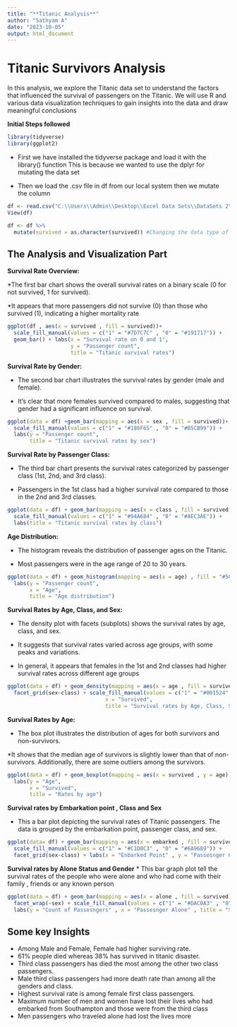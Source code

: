 ---
title: "**Titanic Analysis**"
author: "Sathyam A"
date: "2023-10-05"
output: html_document
---
# Titanic Survivors Analysis
In this analysis, we explore the Titanic data set to understand the factors that influenced the survival of passengers on the Titanic. We will use R and various data visualization techniques to gain insights into the data and draw meaningful conclusions

**Initial Steps followed**

```{r}
library(tidyverse)
library(ggplot2)
```

* First we have installed the tidyverse package and load it with the library() function 
    This is because we wanted to use the dplyr for mutating the data set

* Then we load the .csv file in df from our local system then we mutate the column

```{r}
df <- read.csv("C:\\Users\\Admin\\Desktop\\Excel Data Sets\\DataSets 2\\Titanic.csv")
View(df)

df <- df %>%
  mutate(survived = as.character(survived)) #Changing the data type of survived
```


## The Analysis and Visualization Part

**Survival Rate Overview:**

*The first bar chart shows the overall survival rates on a binary scale (0 for not survived, 1 for survived).

*It appears that more passengers did not survive (0) than those who survived (1), indicating a higher mortality rate

```{r}
ggplot(df , aes(x = survived , fill = survived))+ 
  scale_fill_manual(values = c("1" = "#7D7C7C" , "0" = "#191717")) +
  geom_bar() + labs(x = "Survival rate on 0 and 1",
                    y = "Passenger count",
                    title = "Titanic survival rates")
```

**Survival Rate by Gender:**

* The second bar chart illustrates the survival rates by gender (male and female).

* It's clear that more females survived compared to males, suggesting that gender had a significant influence on survival.

```{r}
ggplot(data = df) +geom_bar(mapping = aes(x = sex , fill = survived))+
  scale_fill_manual(values = c("1" = "#186F65" , "0" = "#B5CB99")) +
  labs(y = "Passenger count",
       title = "Titanic survival rates by sex")
```
**Survival Rate by Passenger Class:**

* The third bar chart presents the survival rates categorized by passenger class (1st, 2nd, and 3rd class).

* Passengers in the 1st class had a higher survival rate compared to those in the 2nd and 3rd classes.

```{r}
ggplot(data = df) + geom_bar(mapping = aes(x = class , fill = survived))+
  scale_fill_manual(values = c("1" = "#94A684" , "0" = "#AEC3AE")) +
  labs(title = "Titanic survival rates by class")

```
**Age Distribution:**

* The histogram reveals the distribution of passenger ages on the Titanic.

* Most passengers were in the age range of 20 to 30 years.

```{r}
ggplot(data = df) + geom_histogram(mapping = aes(x = age) , fill = "#5C5470", binwidth = 5)+
  labs(y = "Passenger count",
       x = "Age",
       title = "Age distribution")
```
**Survival Rates by Age, Class, and Sex:**

* The density plot with facets (subplots) shows the survival rates by age, class, and sex.

* It suggests that survival rates varied across age groups, with some peaks and variations.

* In general, it appears that females in the 1st and 2nd classes had higher survival rates across different age groups

```{r}
ggplot(data = df) + geom_density(mapping = aes(x = age , fill = survived , alpha = 0.3)) +
  facet_grid(sex~class) + scale_fill_manual(values = c("1" = "#001524" , "0" = "#445D48")) + labs(y = "Age",
                               x = "Survived",
                               title = "Survival rates by Age, Class, Sex")
```
**Survival Rates by Age:**

* The box plot illustrates the distribution of ages for both survivors and non-survivors.

*It shows that the median age of survivors is slightly lower than that of non-survivors. Additionally, there are some outliers among the survivors.

```{r}
ggplot(data = df) + geom_boxplot(mapping = aes(x = survived , y = age)) +
  labs(y = "Age",
       x = "Survived",
       title = "Rates by age")
```
**Survival rates by Embarkation point , Class and Sex**

* This a bar plot depicting the survival rates of Titanic passengers. The data is grouped by the embarkation point, passenger class, and sex.

```{r}
ggplot(data= df) + geom_bar(mapping = aes(x = embarked , fill = survived)) + 
  scale_fill_manual(values = c("1" = "#C1D8C3" , "0" = "#6A9689")) +
  facet_grid(sex~class) + labs(x = "Enbarked Point" , y = "Passesnger Count" , title = "Survival rates by Embarkation point , Class and Sex")
```

**Survival rates by Alone Status and Gender**
* This bar graph plot tell the survival rates of the people who were alone and who had come with their
   family , friends or any known person
   
```{r}
ggplot(data = df) + geom_bar(mapping = aes(x = alone , fill = survived) , position = "dodge") +
  facet_wrap(~sex) + scale_fill_manual(values = c("1" = "#DAC0A3" , "0" = "#102C57")) +
  labs(y = "Count of Passesngers" , x = "Passesnger Alone" , title = "Survival rates by Sex and Alone Status")
```
   
## Some key Insights

* Among Male and Female, Female had higher surviving rate.
* 61% people died whereas 38% has survived in titanic disaster.
* Third class passengers has died the most among the other two class passengers. 
* Male third class passengers had more death rate than among all the genders and class.
* Highest survival rate is among female first class passengers.
* Maximum number of men and women have lost their lives who had embarked from Southampton and 
  those were from the third class
* Men passengers who traveled alone had lost the lives more





